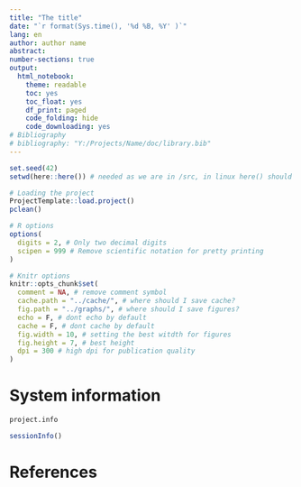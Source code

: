 ```yaml
---
title: "The title"
date: "`r format(Sys.time(), '%d %B, %Y' )`"
lang: en
author: author name
abstract:
number-sections: true
output:
  html_notebook:
    theme: readable
    toc: yes
    toc_float: yes
    df_print: paged
    code_folding: hide
    code_downloading: yes
# Bibliography
# bibliography: "Y:/Projects/Name/doc/library.bib"
---
```


```r
set.seed(42)
setwd(here::here()) # needed as we are in /src, in linux here() should be used

# Loading the project
ProjectTemplate::load.project()
pclean()

# R options
options(
  digits = 2, # Only two decimal digits
  scipen = 999 # Remove scientific notation for pretty printing
)

# Knitr options
knitr::opts_chunk$set(
  comment = NA, # remove comment symbol
  cache.path = "../cache/", # where should I save cache?
  fig.path = "../graphs/", # where should I save figures?
  echo = F, # dont echo by default
  cache = F, # dont cache by default
  fig.width = 10, # setting the best witdth for figures
  fig.height = 7, # best height
  dpi = 300 # high dpi for publication quality
)
```



# System information

```r
project.info
```

```r
sessionInfo()
```

# References

